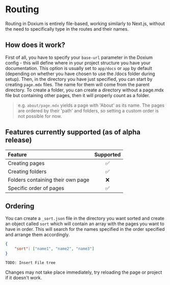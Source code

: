 
# Routing

Routing in Doxium is entirely file-based, working similarly to Next.js, without the need to specifically type in the routes and their names.

## How does it work?

First of all, you have to specify your `base-url` parameter in the Doxium config - this will define where in your project structure you have your documentation. 
This option is usually set to `app/docs` or `app` by default (depending on whether you have chosen to use the /docs folder during setup).
Then, in the directory you have just specified, you can start by creating `page.mdx` files. The name for them will come from the parent directory.
To create a folder, you can create a directory without a page.mdx file but containing other pages, then it will properly count as a folder.
> e.g. `about/page.mdx` yields a page with 'About' as its name. The pages are ordered by their 'path' and folders, so setting a custom order is not possible for now.



## Features currently supported (as of alpha release)

| Feature | Supported|
| :--------| :-------: |
| Creating pages | ✅ |
| Creating folders | ✅|
| Folders containing their own page | ❌ |
| Specific order of pages | ✅ | 


## Ordering

You can create a `_sort.json` file in the directory you want sorted and create an object called `sort` which will contain an array with the pages you want to have in order.
This will search for the names specified in the order specified and arrange them accordingly.

```json
{
    "sort": ["name1", "name2", "name3"]
}
```

`TODO: Insert File tree`

<Alerts variant='warning'>Changes may not take place immediately, try reloading the page or project if it doesn't work.</Alerts>